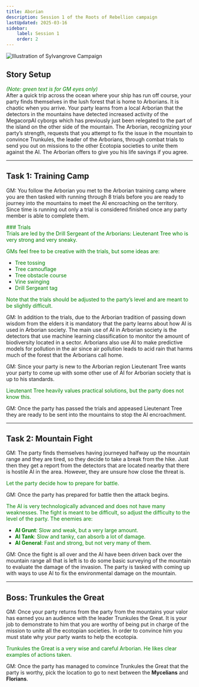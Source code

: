 ```yaml
---
title: Aborian
description: Session 1 of the Roots of Rebellion campaign
lastUpdated: 2025-03-16
sidebar:
    label: Session 1
    order: 2
---
```


![Illustration of Sylvangrove Campaign](../../../../assets/sylvangrove/sylvangrove-campaign.jpg)

## Story Setup  
<span style="color:green;"> *(Note: green text is for GM eyes only)*</span>  
After a quick trip across the ocean where your ship has run off course, your party finds themselves in the lush forest that is home to Arborians. It is chaotic when you arrive. Your party learns from a local Arborian that the detectors in the mountains have detected increased activity of the MegacorpAI cyborgs which has previously just been relegated to the part of the island on the other side of the mountain. The Arborian, recognizing your party’s strength, requests that you attempt to fix the issue in the mountain to convince Trunkules, the leader of the Arborians, through combat trials to send you out on missions to the other Ecotopia societies to unite them against the AI. The Arborian offers to give you his life savings if you agree.  

---

## Task 1: Training Camp  

GM:  You follow the Arborian you met to the Arborian training camp where you are then tasked with running through 8 trials before you are ready to journey into the mountains to meet the AI encroaching on the territory. Since time is running out only a trial is considered finished once any party member is able to complete them.  

<span style="color:green;"> ### Trials  
Trials are led by the Drill Sergeant of the Arborians: Lieutenant Tree who is very strong and very sneaky.  </span>

<span style="color:green;"> GMs feel free to be creative with the trials, but some ideas are:  </span>
- <span style="color:green;">Tree tossing  </span>
- <span style="color:green;">Tree camouflage  </span>
- <span style="color:green;">Tree obstacle course  </span>
- <span style="color:green;">Vine swinging  </span>
- <span style="color:green;">Drill Sergeant tag  </span>

<span style="color:green;"> Note that the trials should be adjusted to the party’s level and are meant to be slightly difficult.  </span>

GM:  In addition to the trials, due to the Arborian tradition of passing down wisdom from the elders it is mandatory that the party learns about how AI is used in Arborian society. The main use of AI in Arborian society is the detectors that use machine learning classification to monitor the amount of biodiversity located in a sector. Arborians also use AI to make predictive models for pollution in the air since air pollution leads to acid rain that harms much of the forest that the Arborians call home.  

GM:  Since your party is new to the Arborian region Lieutenant Tree wants your party to come up with some other use of AI for Arborian society that is up to his standards.  

<span style="color:green;"> Lieutenant Tree heavily values practical solutions, but the party does not know this. </span>

GM:  Once the party has passed the trials and appeased Lieutenant Tree they are ready to be sent into the mountains to stop the AI encroachment.  

---

## Task 2: Mountain Fight  

GM:  The party finds themselves having journeyed halfway up the mountain range and they are tired, so they decide to take a break from the hike. Just then they get a report from the detectors that are located nearby that there is hostile AI in the area. However, they are unsure how close the threat is.  

<span style="color:green;"> Let the party decide how to prepare for battle. </span> 

GM:  Once the party has prepared for battle then the attack begins.  

<span style="color:green;">  The AI is very technologically advanced and does not have many weaknesses. The fight is meant to be difficult, so adjust the difficulty to the level of the party. The enemies are:  </span>
- <span style="color:green;">**AI Grunt**: Slow and weak, but a very large amount.  </span>
- <span style="color:green;">**AI Tank**: Slow and tanky, can absorb a lot of damage.  </span>
- <span style="color:green;">**AI General**: Fast and strong, but not very many of them.  </span>

GM:  Once the fight is all over and the AI have been driven back over the mountain range all that is left is to do some basic surveying of the mountain to evaluate the damage of the invasion. The party is tasked with coming up with ways to use AI to fix the environmental damage on the mountain.  

---

## Boss: Trunkules the Great  

GM:  Once your party returns from the party from the mountains your valor has earned you an audience with the leader Trunkules the Great. It is your job to demonstrate to him that you are worthy of being put in charge of the mission to unite all the ecotopian societies. In order to convince him you must state why your party wants to help the ecotopia.  

<span style="color:green;"> Trunkules the Great is a very wise and careful Arborian. He likes clear examples of actions taken. </span>

GM:  Once the party has managed to convince Trunkules the Great that the party is worthy, pick the location to go to next between the **Mycelians** and **Florians**.  

